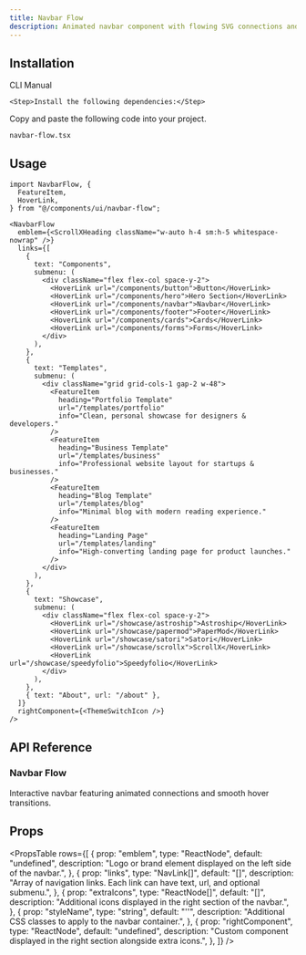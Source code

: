 ```yaml
---
title: Navbar Flow
description: Animated navbar component with flowing SVG connections and dropdown menus.
---
```


<ComponentPreview name="navbarflow-demo" className="p-0" description="" />

## Installation

<Tabs defaultValue="cli" className="w-full">
  <TabsList>
    <TabsTrigger value="cli">CLI</TabsTrigger>
    <TabsTrigger value="manual">Manual</TabsTrigger>
  </TabsList>
  <TabsContent value="cli">
    <PkgOptions name="navbar-flow" />
  </TabsContent>
  <TabsContent value="manual">
    <Steps>

    <Step>Install the following dependencies:</Step>
<DepsOptions name="framer-motion" />

<Step>Copy and paste the following code into your project.</Step>
<p>
  <code>navbar-flow.tsx</code>
</p>
<ComponentSource name="navbar-flow" />

</Steps>
  </TabsContent>
</Tabs>

## Usage

```tsx
import NavbarFlow, {
  FeatureItem,
  HoverLink,
} from "@/components/ui/navbar-flow";
```

```tsx
<NavbarFlow
  emblem={<ScrollXHeading className="w-auto h-4 sm:h-5 whitespace-nowrap" />}
  links={[
    {
      text: "Components",
      submenu: (
        <div className="flex flex-col space-y-2">
          <HoverLink url="/components/button">Button</HoverLink>
          <HoverLink url="/components/hero">Hero Section</HoverLink>
          <HoverLink url="/components/navbar">Navbar</HoverLink>
          <HoverLink url="/components/footer">Footer</HoverLink>
          <HoverLink url="/components/cards">Cards</HoverLink>
          <HoverLink url="/components/forms">Forms</HoverLink>
        </div>
      ),
    },
    {
      text: "Templates",
      submenu: (
        <div className="grid grid-cols-1 gap-2 w-48">
          <FeatureItem
            heading="Portfolio Template"
            url="/templates/portfolio"
            info="Clean, personal showcase for designers & developers."
          />
          <FeatureItem
            heading="Business Template"
            url="/templates/business"
            info="Professional website layout for startups & businesses."
          />
          <FeatureItem
            heading="Blog Template"
            url="/templates/blog"
            info="Minimal blog with modern reading experience."
          />
          <FeatureItem
            heading="Landing Page"
            url="/templates/landing"
            info="High-converting landing page for product launches."
          />
        </div>
      ),
    },
    {
      text: "Showcase",
      submenu: (
        <div className="flex flex-col space-y-2">
          <HoverLink url="/showcase/astroship">Astroship</HoverLink>
          <HoverLink url="/showcase/papermod">PaperMod</HoverLink>
          <HoverLink url="/showcase/satori">Satori</HoverLink>
          <HoverLink url="/showcase/scrollx">ScrollX</HoverLink>
          <HoverLink url="/showcase/speedyfolio">Speedyfolio</HoverLink>
        </div>
      ),
    },
    { text: "About", url: "/about" },
  ]}
  rightComponent={<ThemeSwitchIcon />}
/>
```

## API Reference

### Navbar Flow

Interactive navbar featuring animated connections and smooth hover transitions.

## Props

<PropsTable
  rows={[
    {
      prop: "emblem",
      type: "ReactNode",
      default: "undefined",
      description: "Logo or brand element displayed on the left side of the navbar.",
    },
    {
      prop: "links",
      type: "NavLink[]",
      default: "[]",
      description: "Array of navigation links. Each link can have text, url, and optional submenu.",
    },
    {
      prop: "extraIcons",
      type: "ReactNode[]",
      default: "[]",
      description: "Additional icons displayed in the right section of the navbar.",
    },
    {
      prop: "styleName",
      type: "string",
      default: "''",
      description: "Additional CSS classes to apply to the navbar container.",
    },
    {
      prop: "rightComponent",
      type: "ReactNode",
      default: "undefined",
      description: "Custom component displayed in the right section alongside extra icons.",
    },
  ]}
/>
